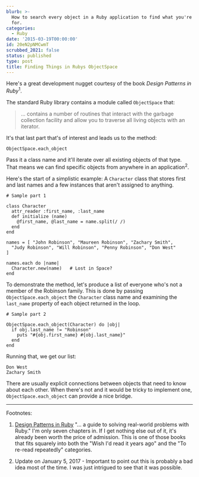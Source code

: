```yaml
---
blurb: >-
  How to search every object in a Ruby application to find what you're looking
  for.
categories:
  - Ruby
date: '2015-03-19T00:00:00'
id: 20eN2pNMCwmT
scrubbed_2021: false
status: published
type: post
title: Finding Things in Rubys ObjectSpace
---
```


Here's a great development nugget courtesy of the book _Design Patterns in Ruby_<sup>1</sup>. 

The standard Ruby library contains a module called `ObjectSpace` that:

> ... contains a number of routines that interact with the garbage collection facility and allow you to traverse all living objects with an iterator.

It's that last part that's of interest and leads us to the method:

```ruby{numberLines: true}
ObjectSpace.each_object
```

Pass it a class name and it'll iterate over all existing objects of that type. That means we can find specific objects from anywhere in an application<sup>2</sup>. 

Here's the start of a simplistic example: A `Character` class that stores first and last names and a few instances that aren't assigned to anything.

```Ruby{numberLines: true}
# Sample part 1

class Character
  attr_reader :first_name, :last_name
  def initialize (name)
    @first_name, @last_name = name.split(/ /)
  end
end

names = [ "John Robinson", "Maureen Robinson", "Zachary Smith",
  "Judy Robinson", "Will Robinson", "Penny Robinson", "Don West"
]

names.each do |name|
  Character.new(name)   # Lost in Space?
end
```


To demonstrate the method, let's produce a list of everyone who's not a member of the Robinson family. This is done by passing `ObjectSpace.each_object` the `Character` class name and examining the `last_name` property of each object returned in the loop. 

```ruby{numberLines: true}
# Sample part 2

ObjectSpace.each_object(Character) do |obj|
  if obj.last_name != "Robinson"
    puts "#{obj.first_name} #{obj.last_name}"
  end
end
```

Running that, we get our list:

    Don West
    Zachary Smith

There are usually explicit connections between objects that need to know about each other. When there's not and it would be tricky to implement one, `ObjectSpace.each_object` can provide a nice bridge. 

---


Footnotes:

1. [Design Patterns in Ruby](http://designpatternsinruby.com) "... a guide to solving real-world problems with Ruby." I'm only seven chapters in. If I get nothing else out of it, it's already been worth the price of admission. This is one of those books that fits squarely into both the "Wish I'd read it years ago" and the "To re-read repeatedly" categories.

2. Update on January 5, 2017 - Important to point out this is probably a bad idea most of the time. I was just intrigued to see that it was possible.

